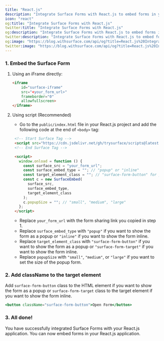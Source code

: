 ```yaml
---
title: "React.js"
description: "Integrate Surface Forms with React.js to embed forms in your React.js application."
icon: "react"
og:title: "Integrate Surface Forms with React.js"
twitter:title: "Integrate Surface Forms with React.js"
og:description: "Integrate Surface Forms with React.js to embed forms in your React.js application."
twitter:description: "Integrate Surface Forms with React.js to embed forms in your React.js application."
og:image: "https://blog.withsurface.com/api/og?title=React.js%20Integration"
twitter:image: "https://blog.withsurface.com/api/og?title=React.js%20Integration"
---
```



### 1. Embed the Surface Form

1. Using an iFrame directly:

   ```HTML
   <iframe
       id="surface-iframe"
       src="<your_form_url>"
       frameborder="0"
       allowfullscreen>
   </iframe>
   ```

2. Using script (Recommended)

   - Go to the `public/index.html` file in your React.js project and add the following code at the end of `<body>` tag:
   
   ```html
    <!-- Start Surface Tag -->
    <script src="https://cdn.jsdelivr.net/gh/trysurface/scripts@latest/surface_tag.min.js"></script>
    <!-- End Surface Tag -->

    <script>
      window.onload = function () {
        const surface_src = "your_form_url";
        const surface_embed_type = ""; // "popup" or "inline"
        const target_element_class = ""; // "surface-form-button" for popup or "surface-form-target for inline"
        const c = new SurfaceEmbed(
          surface_src,
          surface_embed_type,
          target_element_class
        );
        c.popupSize = ""; // "small", "medium", "large"
      };
    </script>
    ```

    - Replace `your_form_url` with the form sharing link you copied in step 1.
    - Replace `surface_embed_type` with `"popup"` if you want to show the form as a popup or `"inline"` if you want to show the form inline.
    - Replace `target_element_class` with `"surface-form-button"` if you want to show the form as a popup or `"surface-form-target"` if you want to show the form inline.
    - Replace `popupSize` with `"small"`, `"medium"`, or `"large"` if you want to set the size of the popup form.

### 2. Add className to the target element

Add `surface-form-button` class to the HTML element if you want to show the form as a popup or `surface-form-target` class to the target element if you want to show the form inline.

```jsx
<button className="surface-form-button">Open Form</button>
```

### 3. All done!

You have successfully integrated Surface Forms with your React.js application. You can now embed forms in your React.js application.
